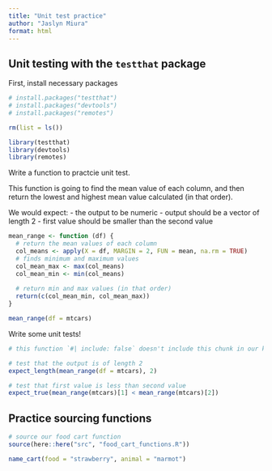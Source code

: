```yaml
---
title: "Unit test practice"
author: "Jaslyn Miura"
format: html
---
```


## Unit testing with the `testthat` package

First, install necessary packages
```r
# install.packages("testthat")
# install.packages("devtools")
# install.packages("remotes")

rm(list = ls())

library(testthat)
library(devtools)
library(remotes)
```
Write a function to practcie unit test.

This function is going to find the mean value of each column, and then return the lowest and highest mean value calculated (in that order).

We would expect:
- the output to be numeric
- output should be a vector of length 2
- first value should be smaller than the second value

```r
mean_range <- function (df) {
  # return the mean values of each column
  col_means <- apply(X = df, MARGIN = 2, FUN = mean, na.rm = TRUE)
  # finds minimum and maximum values
  col_mean_max <- max(col_means)
  col_mean_min <- min(col_means)
  
  # return min and max values (in that order)
  return(c(col_mean_min, col_mean_max))
}

mean_range(df = mtcars)

```

Write some unit tests!
```r
# this function `#| include: false` doesn't include this chunk in our knitted doc

# test that the output is of length 2
expect_length(mean_range(df = mtcars), 2)

# test that first value is less than second value
expect_true(mean_range(mtcars)[1] < mean_range(mtcars)[2])

```

## Practice sourcing functions
```r

# source our food cart function
source(here::here("src", "food_cart_functions.R"))

name_cart(food = "strawberry", animal = "marmot")

```

